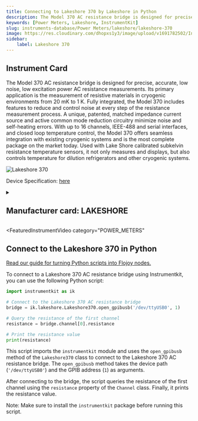 ```yaml
---
title: Connecting to Lakeshore 370 by Lakeshore in Python
description: The Model 370 AC resistance bridge is designed for precise, accurate, low noise, low excitation power AC resistance measurements. Its primary application is the measurement of resistive materials in cryogenic environments from 20 mK to 1 K. Fully integrated, the Model 370 includes features to reduce and control noise at every step of the resistance measurement process. A unique, patented, matched impedance current source and active common mode reduction circuitry minimize noise and self-heating errors. With up to 16 channels, IEEE-488 and serial interfaces, and closed loop temperature control, the Model 370 offers seamless integration with existing cryogenic systems and is the most complete package on the market today. Used with Lake Shore calibrated subkelvin resistance temperature sensors, it not only measures and displays, but also controls temperature for dilution refrigerators and other cryogenic systems.
keywords: [Power Meters, Lakeshore, InstrumentKit] 
slug: instruments-database/Power Meters/lakeshore/lakeshore-370 
image: https://res.cloudinary.com/dhopxs1y3/image/upload/v1691782502/Instruments/Power%20Meters/Lakeshore-370/Lakeshore-370.png
sidebar:
    label: Lakeshore 370 
---
```



## Instrument Card

The Model 370 AC resistance bridge is designed for precise, accurate, low noise, low excitation power AC resistance measurements. Its primary application is the measurement of resistive materials in cryogenic environments from 20 mK to 1 K. Fully integrated, the Model 370 includes features to reduce and control noise at every step of the resistance measurement process. A unique, patented, matched impedance current source and active common mode reduction circuitry minimize noise and self-heating errors. With up to 16 channels, IEEE-488 and serial interfaces, and closed loop temperature control, the Model 370 offers seamless integration with existing cryogenic systems and is the most complete package on the market today. Used with Lake Shore calibrated subkelvin resistance temperature sensors, it not only measures and displays, but also controls temperature for dilution refrigerators and other cryogenic systems.

![Lakeshore 370](https://res.cloudinary.com/dhopxs1y3/image/upload/v1691782502/Instruments/Power%20Meters/Lakeshore-370/Lakeshore-370.png)

Device Specification: [here](https://www.cryotrade.ru/uploads/documents/temperature/LakeShore370.pdf)

<details style={{ marginTop: "15px"}}>
<summary><h2 style={{display:'inline'}}>Manufacturer card: LAKESHORE</h2></summary>

![LAKESHORE](https://res.cloudinary.com/dhopxs1y3/image/upload/v1692813206/Instruments/Vendor%20Logos/Lakeshore_Cryotronics.png)

Supporting advanced scientific research, Lake Shore is a leading global innovator in measurement and control solutions.

- Headquarters: Westerville, Ohio, USA
- Yearly Revenue (millions, USD): 21.4
- Vendor Website: [here](https://www.lakeshore.com/home)

</details>


<FeaturedInstrumentVideo
  category="POWER_METERS"
></FeaturedInstrumentVideo>

## Connect to the Lakeshore 370 in Python

[Read our guide for turning Python scripts into Flojoy nodes.](https://docs.flojoy.ai/contribution/blocks/custom-flojoy-block/)



<Tabs>
<TabItem value="Flojoy" label="Flojoy" className="flojoy-instrument-tabs">

<SectionsCard category="POWER_METERS" manufacturer="Lakeshore"></SectionsCard>

</TabItem>
<TabItem value="InstrumentKit" label="InstrumentKit">

To connect to a Lakeshore 370 AC resistance bridge using Instrumentkit, you can use the following Python script:

```python
import instrumentkit as ik

# Connect to the Lakeshore 370 AC resistance bridge
bridge = ik.lakeshore.Lakeshore370.open_gpibusb('/dev/ttyUSB0', 1)

# Query the resistance of the first channel
resistance = bridge.channel[0].resistance

# Print the resistance value
print(resistance)
```

This script imports the `instrumentkit` module and uses the `open_gpibusb` method of the `Lakeshore370` class to connect to the Lakeshore 370 AC resistance bridge. The `open_gpibusb` method takes the device path (`'/dev/ttyUSB0'`) and the GPIB address (`1`) as arguments.

After connecting to the bridge, the script queries the resistance of the first channel using the `resistance` property of the `Channel` class. Finally, it prints the resistance value.

Note: Make sure to install the `instrumentkit` package before running this script.

</TabItem>
</Tabs>